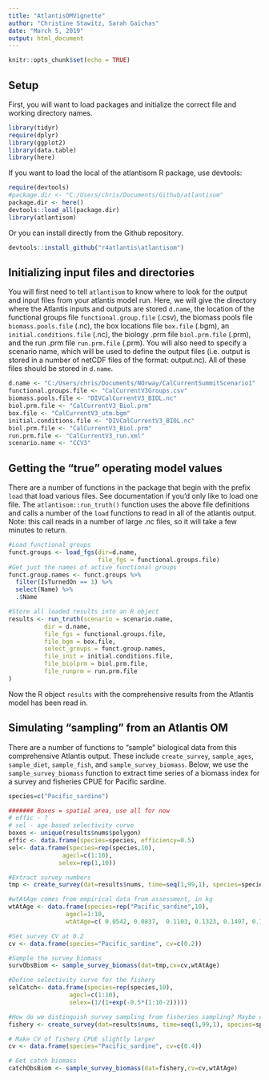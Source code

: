 ```yaml
---
title: "AtlantisOMVignette"
author: "Christine Stawitz, Sarah Gaichas"
date: "March 5, 2019"
output: html_document
---
```


```r
knitr::opts_chunk$set(echo = TRUE)
```

## Setup

First, you will want to load packages and initialize the correct file and working directory names.

```r
library(tidyr)
require(dplyr)
library(ggplot2)
library(data.table)
library(here)
```

If you want to load the local of the atlantisom R package, use devtools:

```r
require(devtools)
#package.dir <- "C:/Users/chris/Documents/Github/atlantisom"
package.dir <- here()
devtools::load_all(package.dir)
library(atlantisom)
```

Or you can install directly from the Github repository.

```r
devtools::install_github("r4atlantis\atlantisom")
```

## Initializing input files and directories

You will first need to tell `atlantisom` to know where to look for the output and input files from your atlantis model run. Here, we will give the directory where the Atlantis inputs and outputs are stored `d.name`, the location of the functional groups file `functional.group.file` (.csv), the biomass pools file `biomass.pools.file` (.nc), the box locations file `box.file` (.bgm), an `initial.conditions.file` (.nc), the biology .prm file `biol.prm.file` (.prm), and the run .prm file `run.prm.file` (.prm). You will also need to specify a scenario name, which will be used to define the output files (i.e. output is stored in a number of netCDF files of the format: output<scenario><value>.nc). All of these files should be stored in `d.name`.

```r
d.name <- "C:/Users/chris/Documents/NOrway/CalCurrentSummitScenario1"
functional.groups.file <- "CalCurrentV3Groups.csv" 
biomass.pools.file <- "DIVCalCurrentV3_BIOL.nc"
biol.prm.file <- "CalCurrentV3_Biol.prm"
box.file <- "CalCurrentV3_utm.bgm"
initial.conditions.file <- "DIVCalCurrentV3_BIOL.nc"
biol.prm.file <- "CalCurrentV3_Biol.prm"
run.prm.file <- "CalCurrentV3_run.xml"
scenario.name <- "CCV3"
```

## Getting the "true" operating model values

There are a number of functions in the package that begin with the prefix `load` that load various files. See documentation if you'd only like to load one file. The `atlantisom::run_truth()` function uses the above file definitions and calls a number of the `load` functions to read in all of the atlantis output. Note: this call reads in a number of large .nc files, so it will take a few minutes to return.

```r
#Load functional groups
funct.groups <- load_fgs(dir=d.name,
                         file_fgs = functional.groups.file)
#Get just the names of active functional groups
funct.group.names <- funct.groups %>% 
  filter(IsTurnedOn == 1) %>%
  select(Name) %>%
  .$Name

#Store all loaded results into an R object
results <- run_truth(scenario = scenario.name,
          dir = d.name,
          file_fgs = functional.groups.file,
          file_bgm = box.file,
          select_groups = funct.group.names,
          file_init = initial.conditions.file,
          file_biolprm = biol.prm.file,
          file_runprm = run.prm.file
)
```

Now the R object `results` with the comprehensive results from the Atlantis model has been read in. 

## Simulating "sampling" from an Atlantis OM

There are a number of functions to "sample" biological data from this comprehensive Atlantis output. These include `create_survey`, `sample_ages`, `sample_diet`, `sample_fish`, and `sample_survey_biomass`. Below, we use the `sample_survey_biomass` function to extract time series of a biomass index for a survey and fisheries CPUE for Pacific sardine. 

```r
species=c("Pacific_sardine")

####### Boxes = spatial area, use all for now
# effic - ?
# sel - age-based selectivity curve
boxes <- unique(results$nums$polygon)
effic <- data.frame(species=species, efficiency=0.5)
sel<- data.frame(species=rep(species,10),
               agecl=c(1:10),
              selex=rep(1,10))

#Extract survey numbers
tmp <- create_survey(dat=results$nums, time=seq(1,99,1), species=species, boxes=boxes, effic=effic, selex=sel)

#wtAtAge comes from empirical data from assessment, in kg
wtAtAge <- data.frame(species=rep("Pacific_sardine",10),
                agecl=1:10,
                wtAtAge=c( 0.0542, 0.0837,	0.1103,	0.1323,	0.1497,	0.163,	0.1729,	0.1801,	0.1854,	0.1941))

#Set survey CV at 0.2
cv <- data.frame(species="Pacific_sardine", cv=c(0.2))

#Sample the survey biomass
survObsBiom <- sample_survey_biomass(dat=tmp,cv=cv,wtAtAge)

#Define selectivity curve for the fishery
selCatch<- data.frame(species=rep(species,10),
                 agecl=c(1:10),
                 selex=(1/(1+exp(-0.5*(1:10-2)))))

#How do we distinguish survey sampling from fisheries sampling? Maybe define by historical sampling locations?
fishery <- create_survey(dat=results$nums, time=seq(1,99,1), species=species, boxes=boxes, effic=effic, selex=selCatch)

# Make CV of fishery CPUE slightly larger
cv <- data.frame(species="Pacific_sardine", cv=c(0.4))

# Get catch biomass
catchObsBiom <- sample_survey_biomass(dat=fishery,cv=cv,wtAtAge)
```

